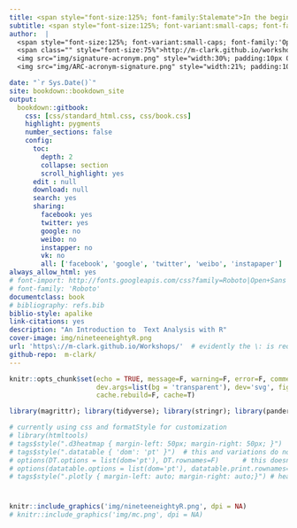 ```yaml
---
title: <span style="font-size:125%; font-family:Stalemate">In the beginning was the word \.\.\.</span>
subtitle: <span style="font-size:125%; font-variant:small-caps; font-family:'Open Sans'">An Introduction to Text Processing and Analysis with R</span>
author:  |
  <span style="font-size:125%; font-variant:small-caps; font-family:'Open Sans'">Michael Clark</span> <br>
  <span class="" style="font-size:75%">http://m-clark.github.io/workshops/</span><br><br>
  <img src="img/signature-acronym.png" style="width:30%; padding:10px 0;"> <br>
  <img src="img/ARC-acronym-signature.png" style="width:21%; padding:10px 0;"> 

date: "`r Sys.Date()`"
site: bookdown::bookdown_site
output:
  bookdown::gitbook:
    css: [css/standard_html.css, css/book.css]
    highlight: pygments
    number_sections: false
    config:
      toc:
        depth: 2
        collapse: section
        scroll_highlight: yes
      edit : null
      download: null
      search: yes
      sharing:
        facebook: yes
        twitter: yes
        google: no
        weibo: no
        instapper: no
        vk: no
        all: ['facebook', 'google', 'twitter', 'weibo', 'instapaper']
always_allow_html: yes
# font-import: http://fonts.googleapis.com/css?family=Roboto|Open+Sans
# font-family: 'Roboto'
documentclass: book
# bibliography: refs.bib
biblio-style: apalike
link-citations: yes
description: "An Introduction to  Text Analysis with R"
cover-image: img/nineteeneightyR.png
url: 'https\://m-clark.github.io/Workshops/'  # evidently the \: is required or you'll get text in the title/toc area
github-repo:  m-clark/
---
```


```r
knitr::opts_chunk$set(echo = TRUE, message=F, warning=F, error=F, comment=NA, R.options=list(width=220),   # code 
                      dev.args=list(bg = 'transparent'), dev='svg', fig.align='center',     # viz
                      cache.rebuild=F, cache=T)                                                 # cache
```

```r
library(magrittr); library(tidyverse); library(stringr); library(pander); library(plotly); library(lazerhawk)
```

```r
# currently using css and formatStyle for customization
# library(htmltools)  
# tags$style(".d3heatmap { margin-left: 50px; margin-right: 50px; }")
# tags$style(".datatable { 'dom': 'pt' }")  # this and variations do not work
# options(DT.options = list(dom='pt'), DT.rownames=F)      # this doesn't either
# options(datatable.options = list(dom='pt'), datatable.print.rownames=F)      # this doesn't either
# tags$style(".plotly { margin-left: auto; margin-right: auto;}") # heatmapr will awesomely override this if subplot widths = 1
```


#

```r
knitr::include_graphics('img/nineteeneightyR.png', dpi = NA)
# knitr::include_graphics('img/mc.png', dpi = NA)
```